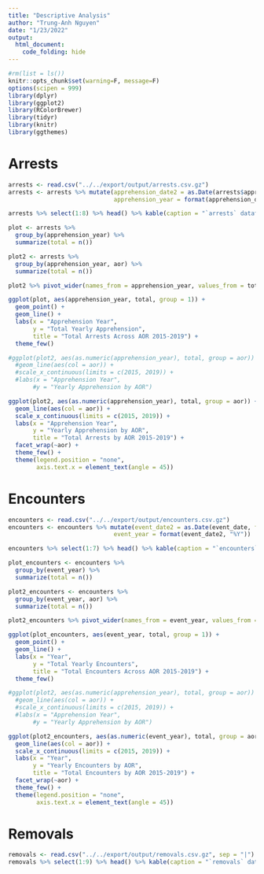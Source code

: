 ```yaml
---
title: "Descriptive Analysis"
author: "Trung-Anh Nguyen"
date: "1/23/2022"
output: 
  html_document: 
    code_folding: hide
---
```


```r
#rm(list = ls())
knitr::opts_chunk$set(warning=F, message=F)
options(scipen = 999)
library(dplyr)
library(ggplot2)
library(RColorBrewer)
library(tidyr)
library(knitr)
library(ggthemes)
```

# Arrests

```r
arrests <- read.csv("../../export/output/arrests.csv.gz")
arrests <- arrests %>% mutate(apprehension_date2 = as.Date(arrests$apprehension_date, format = "%m/%d/%Y"),
                              apprehension_year = format(apprehension_date2, "%Y"))
```

```r
arrests %>% select(1:8) %>% head() %>% kable(caption = "`arrests` dataframe")

plot <- arrests %>% 
  group_by(apprehension_year) %>%
  summarize(total = n()) 

plot2 <- arrests %>% 
  group_by(apprehension_year, aor) %>%
  summarize(total = n())

plot2 %>% pivot_wider(names_from = apprehension_year, values_from = total) %>% kable(caption = "Total Arrests by AOR 2015-2019")

ggplot(plot, aes(apprehension_year, total, group = 1)) + 
  geom_point() +
  geom_line() +
  labs(x = "Apprehension Year",
       y = "Total Yearly Apprehension",
       title = "Total Arrests Across AOR 2015-2019") +
  theme_few()

#ggplot(plot2, aes(as.numeric(apprehension_year), total, group = aor)) + 
  #geom_line(aes(col = aor)) +
  #scale_x_continuous(limits = c(2015, 2019)) +
  #labs(x = "Apprehension Year",
       #y = "Yearly Apprehension by AOR")

ggplot(plot2, aes(as.numeric(apprehension_year), total, group = aor)) + 
  geom_line(aes(col = aor)) +
  scale_x_continuous(limits = c(2015, 2019)) +
  labs(x = "Apprehension Year",
       y = "Yearly Apprehension by AOR",
       title = "Total Arrests by AOR 2015-2019") +
  facet_wrap(~aor) +
  theme_few() +
  theme(legend.position = "none",
        axis.text.x = element_text(angle = 45))
```

# Encounters

```r
encounters <- read.csv("../../export/output/encounters.csv.gz")
encounters <- encounters %>% mutate(event_date2 = as.Date(event_date, format = "%m/%d/%Y"),
                              event_year = format(event_date2, "%Y"))
```

```r
encounters %>% select(1:7) %>% head() %>% kable(caption = "`encounters` dataframe")

plot_encounters <- encounters %>% 
  group_by(event_year) %>%
  summarize(total = n()) 

plot2_encounters <- encounters %>% 
  group_by(event_year, aor) %>%
  summarize(total = n())

plot2_encounters %>% pivot_wider(names_from = event_year, values_from = total) %>% kable(caption = "Total Encounters by AOR 2015-2019")

ggplot(plot_encounters, aes(event_year, total, group = 1)) + 
  geom_point() +
  geom_line() +
  labs(x = "Year",
       y = "Total Yearly Encounters",
       title = "Total Encounters Across AOR 2015-2019") +
  theme_few()

#ggplot(plot2, aes(as.numeric(apprehension_year), total, group = aor)) + 
  #geom_line(aes(col = aor)) +
  #scale_x_continuous(limits = c(2015, 2019)) +
  #labs(x = "Apprehension Year",
       #y = "Yearly Apprehension by AOR")

ggplot(plot2_encounters, aes(as.numeric(event_year), total, group = aor)) + 
  geom_line(aes(col = aor)) +
  scale_x_continuous(limits = c(2015, 2019)) +
  labs(x = "Year",
       y = "Yearly Encounters by AOR",
       title = "Total Encounters by AOR 2015-2019") +
  facet_wrap(~aor) +
  theme_few() +
  theme(legend.position = "none",
        axis.text.x = element_text(angle = 45))
```

# Removals

```r
removals <- read.csv("../../export/output/removals.csv.gz", sep = "|")
removals %>% select(1:9) %>% head() %>% kable(caption = "`removals` dataframe")
```

